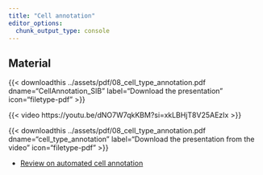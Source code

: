 ```yaml
---
title: "Cell annotation"
editor_options: 
  chunk_output_type: console
---
```


## Material

{{< downloadthis ../assets/pdf/08_cell_type_annotation.pdf dname="CellAnnotation_SIB" label="Download the presentation" icon="filetype-pdf" >}}

{{< video https://youtu.be/dNO7W7qkKBM?si=xkLBHjT8V25AEzIx >}}

{{< downloadthis ../assets/pdf/08_cell_type_annotation.pdf dname="cell_type_annotation" label="Download the presentation from the video" icon="filetype-pdf" >}}

- [Review on automated cell annotation](https://www.sciencedirect.com/science/article/pii/S2001037021000192)

